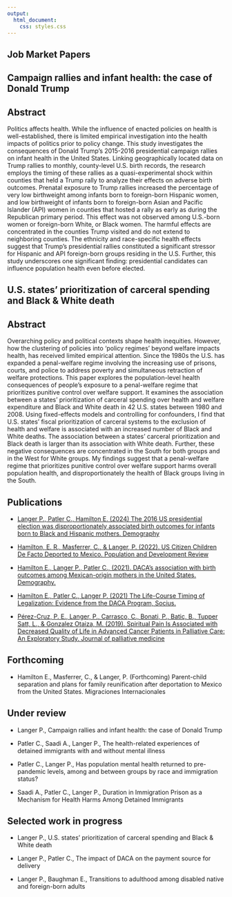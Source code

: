 ```yaml
---
output:
  html_document:
    css: styles.css
---
```

<h2 class="Publications">Job Market Papers</h2>

<h2 class="title2">Campaign rallies and infant health: the case of Donald Trump</h2>

<h2 class="abstract-title">Abstract</h2>
Politics affects health. While the influence of enacted policies on health is well-established, there is limited empirical investigation into the health impacts of politics prior to policy change. This study investigates the consequences of Donald Trump's 2015-2016 presidential campaign rallies on infant health in the United States. Linking geographically located data on Trump rallies to monthly, county-level U.S. birth records, the research employs the timing of these rallies as a quasi-experimental shock within counties that held a Trump rally to analyze their effects on adverse birth outcomes. Prenatal exposure to Trump rallies increased the percentage of very low birthweight among infants born to foreign-born Hispanic women, and low birthweight of infants born to foreign-born Asian and Pacific Islander (API) women in counties that hosted a rally as early as during the Republican primary period. This effect was not observed among U.S.-born women or foreign-born White, or Black women. The harmful effects are concentrated in the counties Trump visited and do not extend to neighboring counties. The ethnicity and race-specific health effects suggest that Trump's presidential rallies constituted a significant stressor for Hispanic and API foreign-born groups residing in the U.S. Further, this study underscores one significant finding: presidential candidates can influence population health even before elected. 

<h2 class="title2">U.S. states’ prioritization of carceral spending and Black & White death </h2>

<h2 class="abstract-title">Abstract</h2>
Overarching policy and political contexts shape health inequities. However, how the clustering of policies into ‘policy regimes’ beyond welfare impacts health, has received limited empirical attention. Since the 1980s the U.S. has expanded a penal-welfare regime involving the increasing use of prisons, courts, and police to address poverty and simultaneous retraction of welfare protections. This paper explores the population-level health consequences of people’s exposure to a penal-welfare regime that prioritizes punitive control over welfare support. It examines the association between a states’ prioritization of carceral spending over health and welfare expenditure and Black and White death in 42 U.S. states between 1980 and 2008. Using fixed-effects models and controlling for confounders, I find that U.S. states’ fiscal prioritization of carceral systems to the exclusion of health and welfare is associated with an increased number of Black and White deaths. The association between a states’ carceral prioritization and Black death is larger than its association with White death. Further, these negative consequences are concentrated in the South for both groups and in the West for White groups. My findings suggest that a penal-welfare regime that prioritizes punitive control over welfare support harms overall population health, and disproportionately the health of Black groups living in the South. 

<h2 class="Publications">Publications</h2>

- [Langer P., Patler C., Hamilton E. (2024) The 2016 US presidential election was disproportionately associated birth outcomes for infants born to Black and Hispanic mothers. Demography](https://read.dukeupress.edu/demography/article/61/4/1211/390020/Adverse-Infant-Health-Outcomes-Increased-After-the)

- [Hamilton, E. R., Masferrer, C., & Langer, P. (2022). US Citizen Children De Facto Deported to Mexico. Population and Development Review](https://onlinelibrary.wiley.com/doi/abs/10.1111/padr.12521)

- [Hamilton E., Langer P., Patler C., (2021). DACA’s association with birth outcomes among Mexican-origin mothers in the United States. Demography. ](https://read.dukeupress.edu/demography/article/58/3/975/172654/DACA-s-Association-With-Birth-Outcomes-Among)

- [Hamilton E., Patler C., Langer P. (2021) The Life-Course Timing of Legalization: Evidence from the DACA Program, Socius.](https://journals.sagepub.com/doi/pdf/10.1177/23780231211058958) 

- [Pérez-Cruz, P. E., Langer, P., Carrasco, C., Bonati, P., Batic, B., Tupper Satt, L., & Gonzalez Otaiza, M. (2019). Spiritual Pain Is Associated with Decreased Quality of Life in Advanced Cancer Patients in Palliative Care: An Exploratory Study. Journal of palliative medicine](https://www.liebertpub.com/doi/full/10.1089/jpm.2018.0340)

<h2 class="Publications">Forthcoming</h2>

- Hamilton E., Masferrer, C., & Langer, P. (Forthcoming) Parent-child separation and plans for family reunification after deportation to Mexico from the United States. Migraciones Internacionales

<h2 class="Publications">Under review</h2>

- Langer P., Campaign rallies and infant health: the case of Donald Trump

- Patler C., Saadi A., Langer P., The health-related experiences of detained immigrants with and without mental illness

- Patler C., Langer P., Has population mental health returned to pre-pandemic levels, among and between groups by race and immigration status?

- Saadi A., Patler C., Langer P., Duration in Immigration Prison as a Mechanism for Health Harms Among Detained Immigrants

<h2 class="Publications">Selected work in progress</h2>

- Langer P., U.S. states’ prioritization of carceral spending and Black & White death

- Langer P., Patler C., The impact of DACA on the payment source for delivery

- Langer P., Baughman E., Transitions to adulthood among disabled native and foreign-born adults

